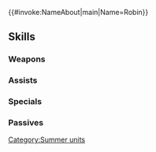 {{#invoke:NameAbout|main|Name=Robin}}{{HeroPage Tabs}}
{{Hero Infobox
|Name=Robin
|Title=Seaside Tactician
|GrowthModifier=None
|WeaponType=Blue Lance
|MoveType=Infantry
|Origin=Fire Emblem Awakening
|Gender=Female
|actorEN=Lauren Landa
|actorJP=沢城みゆき
|artist=まよ
|releaseDate=June 30, 2017
|TagID=水着ルフレ女
|InternalID=145
|Person=Robin F
|Properties=special,specRate_202202
|cv1=10
|cv2=100300
|description=A tactician of Ylisse and Chrom's close ally. Loves the strange creatures she finds on the beach. Appears in Fire Emblem Awakening.
}}
{{Stats Page
|Lv1HP=18|Lv1ATK=8|Lv1SPD=8|Lv1DEF=6|Lv1RES=7
|GRHP=40|GRATK=55|GRSPD=60|GRDEF=50|GRRES=50
}}
==Skills==
===Weapons===
{{Weapons Table
|weapon1=Iron Lance
|weapon1Default=1
|weapon1Unlock=1
|weapon2=Steel Lance
|weapon2Default=3
|weapon2Unlock=2
|weapon3=Deft Harpoon
|weapon3Default=4
|weapon3Unlock=3
|weapon4=Deft Harpoon+
|weapon4Default=5
|weapon4Unlock=5
}}
===Assists===
{{Assists Table
|assist1=Reposition
|assist1Default=4
|assist1Unlock=3
}}
===Specials===
{{Specials Table}}
===Passives===
{{Passives Table
|passiveA1=Defense +1
|passiveA2=HP/Def 1
|passiveA3=HP/Def 2
|passiveA1Unlock=3
|passiveA2Unlock=4
|passiveA3Unlock=5
|passiveC1=Lance Valor 1
|passiveC2=Lance Valor 2
|passiveC3=Lance Valor 3
|passiveC1Unlock=1
|passiveC2Unlock=2
|passiveC3Unlock=4
}}
{{Heroes Navbox}}
[[Category:Summer units]]